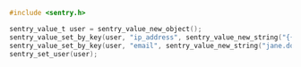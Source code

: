```c
#include <sentry.h>

sentry_value_t user = sentry_value_new_object();
sentry_value_set_by_key(user, "ip_address", sentry_value_new_string("{{auto}}"));
sentry_value_set_by_key(user, "email", sentry_value_new_string("jane.doe@example.com"));
sentry_set_user(user);
```
